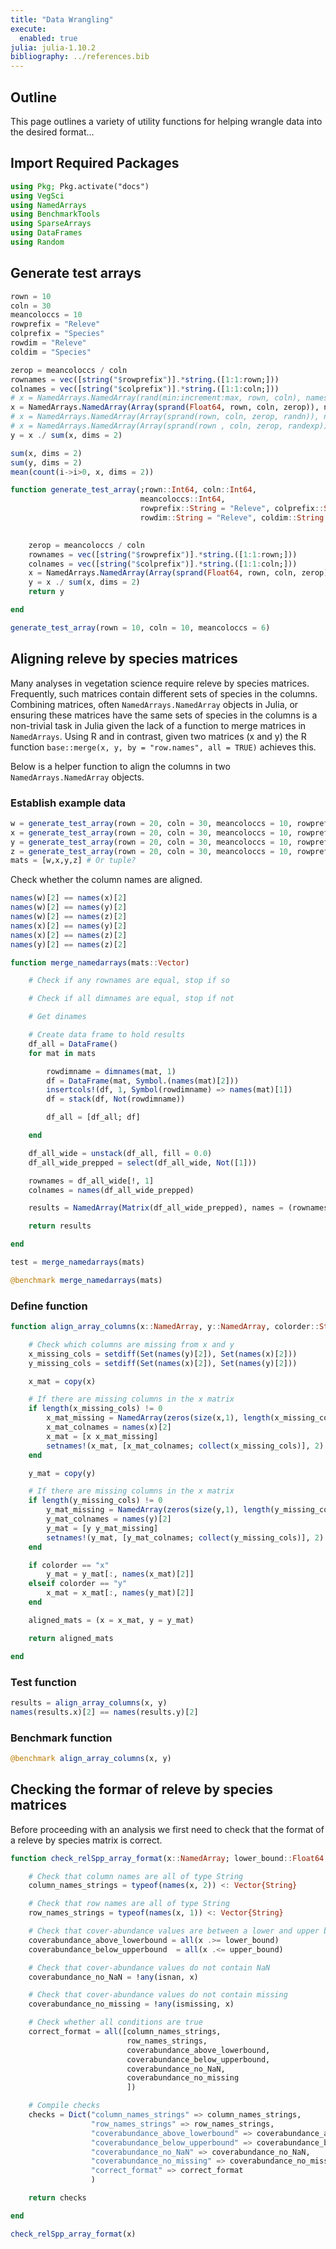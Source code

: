 ```yaml
---
title: "Data Wrangling"
execute: 
  enabled: true
julia: julia-1.10.2
bibliography: ../references.bib
---
```


## Outline

This page outlines a variety of utility functions for helping wrangle data into the desired format...


## Import Required Packages

```julia
using Pkg; Pkg.activate("docs")
using VegSci
using NamedArrays
using BenchmarkTools
using SparseArrays
using DataFrames
using Random
```

## Generate test arrays {#sec-generate_test_arrays}

```julia
rown = 10
coln = 30
meancoloccs = 10
rowprefix = "Releve"
colprefix = "Species"
rowdim = "Releve"
coldim = "Species"
```

```julia
zerop = meancoloccs / coln
rownames = vec([string("$rowprefix")].*string.([1:1:rown;]))
colnames = vec([string("$colprefix")].*string.([1:1:coln;]))
# x = NamedArrays.NamedArray(rand(min:increment:max, rown, coln), names = (rownames, colnames), dimnames = (rowdim, coldim))
x = NamedArrays.NamedArray(Array(sprand(Float64, rown, coln, zerop)), names = (rownames, colnames), dimnames = (rowdim, coldim))
# x = NamedArrays.NamedArray(Array(sprand(rown, coln, zerop, randn)), names = (rownames, colnames), dimnames = (rowdim, coldim))
# x = NamedArrays.NamedArray(Array(sprand(rown , coln, zerop, randexp)), names = (rownames, colnames), dimnames = (rowdim, coldim))
y = x ./ sum(x, dims = 2)

sum(x, dims = 2)
sum(y, dims = 2)
mean(count(i->i>0, x, dims = 2))
```

```julia
function generate_test_array(;rown::Int64, coln::Int64,
                             meancoloccs::Int64,
                             rowprefix::String = "Releve", colprefix::String = "Species",
                             rowdim::String = "Releve", coldim::String = "Species")

                             
    zerop = meancoloccs / coln
    rownames = vec([string("$rowprefix")].*string.([1:1:rown;]))
    colnames = vec([string("$colprefix")].*string.([1:1:coln;]))
    x = NamedArrays.NamedArray(Array(sprand(Float64, rown, coln, zerop)), names = (rownames, colnames), dimnames = (rowdim, coldim))
    y = x ./ sum(x, dims = 2)
    return y

end
```

```julia
generate_test_array(rown = 10, coln = 10, meancoloccs = 6)
```

## Aligning releve by species matrices {#sec-align_array_columns}

Many analyses in vegetation science require releve by species matrices. Frequently, such matrices contain different sets of species in the columns. Combining matrices, often `NamedArrays.NamedArray` objects in Julia, or ensuring these matrices have the same sets of species in the columns is a non-trivial task in Julia given the lack of a function to merge matrices in `NamedArrays`. Using R and in contrast, given two matrices (x and y) the R function `base::merge(x, y, by = "row.names", all = TRUE)` achieves this.

Below is a helper function to align the columns in two `NamedArrays.NamedArray` objects.

### Establish example data

```julia
w = generate_test_array(rown = 20, coln = 30, meancoloccs = 10, rowprefix = "SiteA-", colprefix = "Species")[:,Not(["Species7", "Species20"])]
x = generate_test_array(rown = 20, coln = 30, meancoloccs = 10, rowprefix = "SiteB-", colprefix = "Species")[:,Not(["Species3", "Species11"])]
y = generate_test_array(rown = 20, coln = 30, meancoloccs = 10, rowprefix = "SiteC-", colprefix = "Species")[:,Not(["Species15"])]
z = generate_test_array(rown = 20, coln = 30, meancoloccs = 10, rowprefix = "SiteD-", colprefix = "Species")[:,Not(["Species28"])]
mats = [w,x,y,z] # Or tuple?
```

Check whether the column names are aligned.

```julia
names(w)[2] == names(x)[2]
names(w)[2] == names(y)[2]
names(w)[2] == names(z)[2]
names(x)[2] == names(y)[2]
names(x)[2] == names(z)[2]
names(y)[2] == names(z)[2]
```


```julia
function merge_namedarrays(mats::Vector)

    # Check if any rownames are equal, stop if so

    # Check if all dimnames are equal, stop if not

    # Get dinames

    # Create data frame to hold results
    df_all = DataFrame()
    for mat in mats

        rowdimname = dimnames(mat, 1)
        df = DataFrame(mat, Symbol.(names(mat)[2]))
        insertcols!(df, 1, Symbol(rowdimname) => names(mat)[1])
        df = stack(df, Not(rowdimname))

        df_all = [df_all; df]

    end

    df_all_wide = unstack(df_all, fill = 0.0)
    df_all_wide_prepped = select(df_all_wide, Not([1]))

    rownames = df_all_wide[!, 1]
    colnames = names(df_all_wide_prepped)

    results = NamedArray(Matrix(df_all_wide_prepped), names = (rownames, colnames))

    return results

end
```

```julia
test = merge_namedarrays(mats)
```

```julia
@benchmark merge_namedarrays(mats)
```

### Define function

```julia
function align_array_columns(x::NamedArray, y::NamedArray, colorder::String = "x")

    # Check which columns are missing from x and y
    x_missing_cols = setdiff(Set(names(y)[2]), Set(names(x)[2]))
    y_missing_cols = setdiff(Set(names(x)[2]), Set(names(y)[2]))

    x_mat = copy(x)

    # If there are missing columns in the x matrix
    if length(x_missing_cols) != 0
        x_mat_missing = NamedArray(zeros(size(x,1), length(x_missing_cols)), names = (vec(names(x)[1]), collect(x_missing_cols)))
        x_mat_colnames = names(x)[2]
        x_mat = [x x_mat_missing]
        setnames!(x_mat, [x_mat_colnames; collect(x_missing_cols)], 2)
    end

    y_mat = copy(y)

    # If there are missing columns in the x matrix
    if length(y_missing_cols) != 0
        y_mat_missing = NamedArray(zeros(size(y,1), length(y_missing_cols)), names = (vec(names(y)[1]), collect(y_missing_cols)))
        y_mat_colnames = names(y)[2]
        y_mat = [y y_mat_missing]
        setnames!(y_mat, [y_mat_colnames; collect(y_missing_cols)], 2)
    end

    if colorder == "x"
        y_mat = y_mat[:, names(x_mat)[2]]
    elseif colorder == "y"
        x_mat = x_mat[:, names(y_mat)[2]]
    end

    aligned_mats = (x = x_mat, y = y_mat)

    return aligned_mats

end
```

### Test function

```julia
results = align_array_columns(x, y)
names(results.x)[2] == names(results.y)[2]
```

### Benchmark function

```julia
@benchmark align_array_columns(x, y)
```

## Checking the formar of releve by species matrices {#sec-check_array_format}

Before proceeding with an analysis we first need to check that the format of a releve by species matrix is correct.

```julia
function check_relSpp_array_format(x::NamedArray; lower_bound::Float64 = 0.0, upper_bound::Float64 = 1.0)

    # Check that column names are all of type String
    column_names_strings = typeof(names(x, 2)) <: Vector{String}

    # Check that row names are all of type String
    row_names_strings = typeof(names(x, 1)) <: Vector{String}

    # Check that cover-abundance values are between a lower and upper bounds
    coverabundance_above_lowerbound = all(x .>= lower_bound)
    coverabundance_below_upperbound  = all(x .<= upper_bound)

    # Check that cover-abundance values do not contain NaN
    coverabundance_no_NaN = !any(isnan, x)

    # Check that cover-abundance values do not contain missing
    coverabundance_no_missing = !any(ismissing, x)

    # Check whether all conditions are true
    correct_format = all([column_names_strings,
                          row_names_strings,
                          coverabundance_above_lowerbound,
                          coverabundance_below_upperbound,
                          coverabundance_no_NaN,
                          coverabundance_no_missing
                          ])

    # Compile checks
    checks = Dict("column_names_strings" => column_names_strings,
                  "row_names_strings" => row_names_strings,
                  "coverabundance_above_lowerbound" => coverabundance_above_lowerbound,
                  "coverabundance_below_upperbound" => coverabundance_below_upperbound,
                  "coverabundance_no_NaN" => coverabundance_no_NaN,
                  "coverabundance_no_missing" => coverabundance_no_missing,
                  "correct_format" => correct_format
                  )

    return checks

end
```

```julia
check_relSpp_array_format(x)
```
